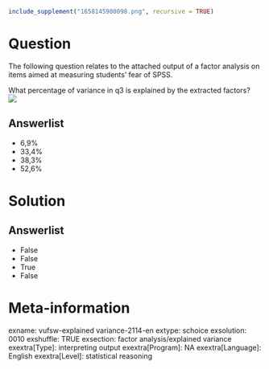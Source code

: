 ```r
include_supplement("1658145900098.png", recursive = TRUE)
```

Question
========
The following question relates to the attached output of a factor
analysis on items aimed at measuring students' fear of SPSS.  
  
What percentage of variance in q3 is explained by the extracted
factors?  
![](1658145900098.png)

Answerlist
----------
* 6,9%
* 33,4%
* 38,3%
* 52,6%

Solution
========










Answerlist
----------
* False
* False
* True
* False

Meta-information
================
exname: vufsw-explained variance-2114-en
extype: schoice
exsolution: 0010
exshuffle: TRUE
exsection: factor analysis/explained variance
exextra[Type]: interpreting output
exextra[Program]: NA
exextra[Language]: English
exextra[Level]: statistical reasoning

